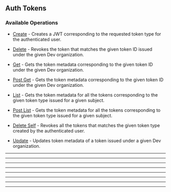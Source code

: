 
## Auth Tokens

### Available Operations

* [Create](/auth_tokens/create) - Creates a JWT corresponding to the requested token type for the
authenticated user.

* [Delete](/auth_tokens/delete) - Revokes the token that matches the given token ID issued under the
given Dev organization.

* [Get](/auth_tokens/get) - Gets the token metadata corresponding to the given token ID under the
given Dev organization.

* [Post Get](/auth_tokens/post_get) - Gets the token metadata corresponding to the given token ID under the
given Dev organization.

* [List](/auth_tokens/list) - Gets the token metadata for all the tokens corresponding to the given
token type issued for a given subject.

* [Post List](/auth_tokens/post_list) - Gets the token metadata for all the tokens corresponding to the given
token type issued for a given subject.

* [Delete Self](/auth_tokens/delete_self) - Revokes all the tokens that matches the given token type created by the
authenticated user.

* [Update](/auth_tokens/update) - Updates token metadata of a token issued under a given Dev
organization.


---
<Create />

---
<Delete />

---
<Get />

---
<PostGet />

---
<List />

---
<PostList />

---
<DeleteSelf />

---
<Update />
